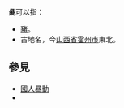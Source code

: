 '''彘'''可以指：
* [[豬|豬]]。
* 古地名，今[[山西省|山西省]][[霍州市|霍州市]]東北。

== 參見 ==
* [[國人暴動|國人暴動]]
* {{Lookfrom|彘}}

{{disambig|Z|cat=一字消歧義}}
